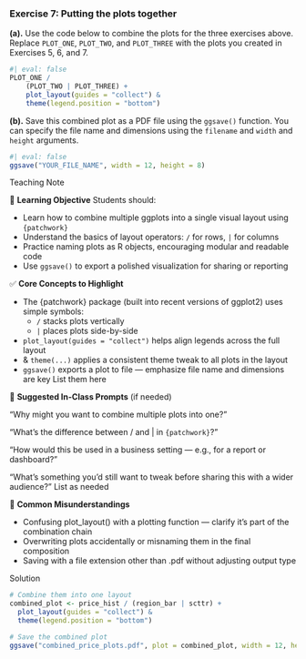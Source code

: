 <!-- question-type: inclass -->
### Exercise 7: Putting the plots together

**(a).** Use the code below to combine the plots for the three exercises above. Replace `PLOT_ONE`, `PLOT_TWO`, and `PLOT_THREE` with the plots you created in Exercises 5, 6, and 7.

```r
#| eval: false
PLOT_ONE /    
    (PLOT_TWO | PLOT_THREE) + 
    plot_layout(guides = "collect") & 
    theme(legend.position = "bottom")
```

**(b).** Save this combined plot as a PDF file using the `ggsave()` function. You can specify the file name and dimensions using the `filename` and `width` and `height` arguments.

```r
#| eval: false
ggsave("YOUR_FILE_NAME", width = 12, height = 8)
```

<!-- BEGIN PROFILE:r-teaching-guide -->
::: {.content-visible when-profile="r-teaching-guide"}

::: {.teaching-block}

::: {.teaching-block-header}
Teaching Note
:::

::: {.teaching-block-body}

🎯 **Learning Objective** 
Students should:

- Learn how to combine multiple ggplots into a single visual layout using `{patchwork}`
- Understand the basics of layout operators: `/` for rows, `|` for columns
- Practice naming plots as R objects, encouraging modular and readable code
- Use `ggsave()` to export a polished visualization for sharing or reporting

✅   **Core Concepts to Highlight**

- The {patchwork} package (built into recent versions of ggplot2) uses simple symbols:
    - `/` stacks plots vertically
    - `|` places plots side-by-side
- `plot_layout(guides = "collect")` helps align legends across the full layout
- & `theme(...)` applies a consistent theme tweak to all plots in the layout
- `ggsave()` exports a plot to file — emphasize file name and dimensions are key
List them here


💬 **Suggested In-Class Prompts** (if needed)

“Why might you want to combine multiple plots into one?”

“What’s the difference between / and | in `{patchwork}`?”

“How would this be used in a business setting — e.g., for a report or dashboard?”

“What’s something you’d still want to tweak before sharing this with a wider audience?”
List as needed

📌 **Common Misunderstandings**

- Confusing plot_layout() with a plotting function — clarify it's part of the combination chain
- Overwriting plots accidentally or misnaming them in the final composition
- Saving with a file extension other than .pdf without adjusting output type

:::

:::

:::
<!-- END PROFILE:r-teaching-guide -->

<!-- BEGIN PROFILE:r-solutions -->
::: {.content-visible when-profile="r-solutions" when-profile="r-teaching-guide"}

::: {.solution-block}

::: {.solution-block-header}
Solution
:::

::: {.solution-block-body}

```r
# Combine them into one layout
combined_plot <- price_hist / (region_bar | scttr) + 
  plot_layout(guides = "collect") & 
  theme(legend.position = "bottom")

# Save the combined plot
ggsave("combined_price_plots.pdf", plot = combined_plot, width = 12, height = 8)
```


:::

:::

:::
<!-- END PROFILE:r-solutions -->